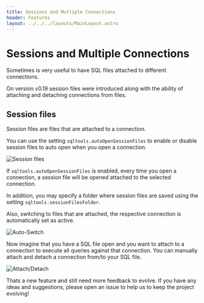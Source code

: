 ```yaml
---
title: Sessions and Multiple Connections
header: Features
layout: ../../../layouts/MainLayout.astro
---
```


# Sessions and Multiple Connections

Sometimes is very useful to have SQL files attached to different connections.

On version v0.19 session files were introduced along with the ability of attaching and detaching connections from files.

## Session files

Session files are files that are attached to a connection.

You can use the setting `sqltools.autoOpenSessionFiles` to enable or disable session files to auto open when you open a connection.

![Session files](https://raw.githubusercontent.com/mtxr/vscode-sqltools/master/docs/assets/auto-open-session.gif)

If `sqltools.autoOpenSessionFiles` is enabled, every time you open a connection, a session file will be opened attached to the selected connection.

In addition, you may specify a folder where session files are saved using the setting `sqltools.sessionFilesFolder`.

Also, switching to files that are attached, the respective connection is automatically set as active.

![Auto-Switch](https://raw.githubusercontent.com/mtxr/vscode-sqltools/master/docs/assets/auto-switching.gif)

Now imagine that you have a SQL file open and you want to attach to a connection to execute all queries against that connection. You can manually attach and detach a connection from/to your SQL file.

![Attach/Detach](https://raw.githubusercontent.com/mtxr/vscode-sqltools/master/docs/assets/attach-detach-connection.gif)

Thats a new feature and still need more feedback to evolve. If you have any ideas and suggestions, please open an issue to help us to keep the project evolving!
